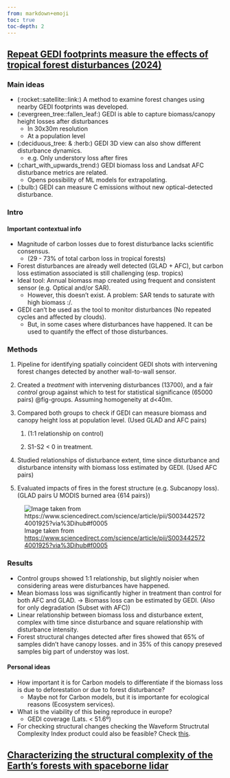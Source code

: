 ```yaml
---
from: markdown+emoji
toc: true
toc-depth: 2
---
```

## [Repeat GEDI footprints measure the effects of tropical forest disturbances (2024)](https://www.sciencedirect.com/science/article/pii/S0034425724001925?via%3Dihub#f0005)

### Main ideas

-   (:rocket::satellite::link:) A method to examine forest changes using nearby GEDI footprints was developed. 
-   (:evergreen_tree::fallen_leaf:) GEDI is able to capture biomass/canopy height losses after disturbances
    -   In 30x30m resolution
    -   At a population level
-   (:deciduous_tree: & :herb:) GEDI 3D view can also show different disturbance dynamics.
    -   e.g. Only understory loss after fires
-   (:chart_with_upwards_trend:) GEDI biomass loss and Landsat AFC disturbance metrics are related.
    -   Opens possibility of ML models for extrapolating.
-   (:bulb:) GEDI can measure C emissions without new optical-detected disturbance.

### Intro

#### Important contextual info

-   Magnitude of carbon losses due to forest disturbance lacks scientific consensus.
    -   (29 - 73% of total carbon loss in tropical forests)
-   Forest disturbances are already well detected (GLAD + AFC), but carbon loss estimation associated is still challenging (esp. tropics)
-   Ideal tool: Annual biomass map created using frequent and consistent sensor (e.g. Optical and/or SAR).
    -   However, this doesn't exist. A problem: SAR tends to saturate with high biomass :/.
-   GEDI can't be used as the tool to monitor disturbances (No repeated cycles and affected by clouds).
    -   But, in some cases where disturbances have happened. It can be used to quantify the effect of those disturbances.

### Methods

1.  Pipeline for identifying spatially coincident GEDI shots with intervening forest changes detected by another wall-to-wall sensor.

2.  Created a *treatment* with intervening disturbances (13700), and a fair *control* group against which to test for statistical significance (65000 pairs) @fig-groups. Assuming homogeneity at d\<40m.

3.  Compared both groups to check if GEDI can measure biomass and canopy height loss at population level. (Used GLAD and AFC pairs)

    1.  (1:1 relationship on control)

    2.  S1-S2 \< 0 in treatment.

4.  Studied relationships of disturbance extent, time since disturbance and disturbance intensity with biomass loss estimated by GEDI. (Used AFC pairs)

5.  Evaluated impacts of fires in the forest structure (e.g. Subcanopy loss). (GLAD pairs U MODIS burned area {614 pairs})

![Image taken from <https://www.sciencedirect.com/science/article/pii/S0034425724001925?via%3Dihub#f0005>](https://ars.els-cdn.com/content/image/1-s2.0-S0034425724001925-gr1.jpg){#fig-groups}

### Results

- Control groups showed 1:1 relationship, but slightly noisier when considering areas were disturbances have happened.
- Mean biomass loss was significantly higher in treatment than control for both AFC and GLAD. $\rightarrow$ Biomass loss can be estimated by GEDI. (Also for only degradation (Subset with AFC))
- Linear relationship between biomass loss and disturbance extent, complex with time since disturbance and square relationship with disturbance intensity.
- Forest structural changes detected after fires showed that 65% of samples didn't have canopy losses. and in 35% of this canopy preseved samples big part of understoy was lost.

#### Personal ideas

-   How important it is for Carbon models to differentiate if the biomass loss is due to deforestation or due to forest disturbance?
    -   Maybe not for Carbon models, but it is importante for ecological reasons (Ecosystem services).
-   What is the viability of this being reproduce in europe?
    -   GEDI coverage (Lats. \< 51.6º)
-   For checking structural changes checking the Waveform Structrutal Complexity Index product could also be feasible? Check [this](https://www.nature.com/articles/s41467-024-52468-2).

## [Characterizing the structural complexity of the Earth’s forests with spaceborne lidar](https://www.nature.com/articles/s41467-024-52468-2)

